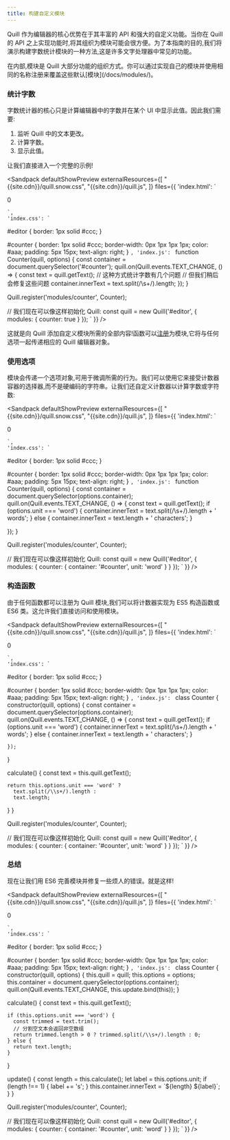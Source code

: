 ```yaml
---
title: 构建自定义模块
---
```


Quill 作为编辑器的核心优势在于其丰富的 API 和强大的自定义功能。当你在 Quill 的 API 之上实现功能时,将其组织为模块可能会很方便。为了本指南的目的,我们将演示构建字数统计模块的一种方法,这是许多文字处理器中常见的功能。

<Hint>
在内部,模块是 Quill 大部分功能的组织方式。你可以通过实现自己的模块并使用相同的名称注册来覆盖这些默认[模块](/docs/modules/)。
</Hint>

### 统计字数

字数统计器的核心只是计算编辑器中的字数并在某个 UI 中显示此值。因此我们需要:

1. 监听 Quill 中的文本更改。
1. 计算字数。
1. 显示此值。

让我们直接进入一个完整的示例!

<Sandpack
  defaultShowPreview
  externalResources={[
    "{{site.cdn}}/quill.snow.css",
    "{{site.cdn}}/quill.js",
  ]}
  files={{
    'index.html': `
<link href="/index.css" rel="stylesheet">

<div id="editor"></div>
<div id="counter">0</div>

<script src="/index.js"></script>
    `,
    'index.css': `
#editor {
  border: 1px solid #ccc;
}

#counter {
  border: 1px solid #ccc;
  border-width: 0px 1px 1px 1px;
  color: #aaa;
  padding: 5px 15px;
  text-align: right;
}
    `,
    'index.js': `
function Counter(quill, options) {
  const container = document.querySelector('#counter');
  quill.on(Quill.events.TEXT_CHANGE, () => {
    const text = quill.getText();
    // 这种方式统计字数有几个问题
    // 但我们稍后会修复这些问题
    container.innerText = text.split(/\\s+/).length;
  });
}

Quill.register('modules/counter', Counter);

// 我们现在可以像这样初始化 Quill:
const quill = new Quill('#editor', {
  modules: {
    counter: true
  }
});
    `
  }}
/>

这就是向 Quill 添加自定义模块所需的全部内容!函数可以[注册](/docs/api/#quillregistermodule/)为模块,它将与任何选项一起传递相应的 Quill 编辑器对象。

### 使用选项

模块会传递一个选项对象,可用于微调所需的行为。我们可以使用它来接受计数器容器的选择器,而不是硬编码的字符串。让我们还自定义计数器以计算字数或字符数:

<Sandpack
  defaultShowPreview
  externalResources={[
    "{{site.cdn}}/quill.snow.css",
    "{{site.cdn}}/quill.js",
  ]}
  files={{
    'index.html': `
<link href="/index.css" rel="stylesheet">

<div id="editor"></div>
<div id="counter">0</div>

<script src="/index.js"></script>
    `,
    'index.css': `
#editor {
  border: 1px solid #ccc;
}

#counter {
  border: 1px solid #ccc;
  border-width: 0px 1px 1px 1px;
  color: #aaa;
  padding: 5px 15px;
  text-align: right;
}
    `,
    'index.js': `
function Counter(quill, options) {
  const container = document.querySelector(options.container);
  quill.on(Quill.events.TEXT_CHANGE, () => {
    const text = quill.getText();
    if (options.unit === 'word') {
      container.innerText = text.split(/\\s+/).length + ' words';
    } else {
      container.innerText = text.length + ' characters';
    }

  });
}

Quill.register('modules/counter', Counter);

// 我们现在可以像这样初始化 Quill:
const quill = new Quill('#editor', {
  modules: {
    counter: {
      container: '#counter',
      unit: 'word'
    }
  }
});
    `
  }}
/>

### 构造函数

由于任何函数都可以注册为 Quill 模块,我们可以将计数器实现为 ES5 构造函数或 ES6 类。这允许我们直接访问和使用模块。

<Sandpack
  defaultShowPreview
  externalResources={[
    "{{site.cdn}}/quill.snow.css",
    "{{site.cdn}}/quill.js",
  ]}
  files={{
    'index.html': `
<link href="/index.css" rel="stylesheet">

<div id="editor"></div>
<div id="counter">0</div>

<script src="/index.js"></script>
    `,
    'index.css': `
#editor {
  border: 1px solid #ccc;
}

#counter {
  border: 1px solid #ccc;
  border-width: 0px 1px 1px 1px;
  color: #aaa;
  padding: 5px 15px;
  text-align: right;
}
    `,
    'index.js': `
class Counter {
  constructor(quill, options) {
    const container = document.querySelector(options.container);
    quill.on(Quill.events.TEXT_CHANGE, () => {
      const text = quill.getText();
      if (options.unit === 'word') {
        container.innerText = text.split(/\\s+/).length + ' words';
      } else {
        container.innerText = text.length + ' characters';
      }

    });
  }

  calculate() {
    const text = this.quill.getText();

    return this.options.unit === 'word' ?
      text.split(/\\s+/).length :
      text.length;
  }
}

Quill.register('modules/counter', Counter);

// 我们现在可以像这样初始化 Quill:
const quill = new Quill('#editor', {
  modules: {
    counter: {
      container: '#counter',
      unit: 'word'
    }
  }
});
    `
  }}
/>

### 总结

现在让我们用 ES6 完善模块并修复一些烦人的错误。就是这样!

<Sandpack
  defaultShowPreview
  externalResources={[
    "{{site.cdn}}/quill.snow.css",
    "{{site.cdn}}/quill.js",
  ]}
  files={{
    'index.html': `
<link href="/index.css" rel="stylesheet">

<div id="editor"></div>
<div id="counter">0</div>

<script src="/index.js"></script>
    `,
    'index.css': `
#editor {
  border: 1px solid #ccc;
}

#counter {
  border: 1px solid #ccc;
  border-width: 0px 1px 1px 1px;
  color: #aaa;
  padding: 5px 15px;
  text-align: right;
}
    `,
    'index.js': `
class Counter {
  constructor(quill, options) {
    this.quill = quill;
    this.options = options;
    this.container = document.querySelector(options.container);
    quill.on(Quill.events.TEXT_CHANGE, this.update.bind(this));
  }

  calculate() {
    const text = this.quill.getText();

    if (this.options.unit === 'word') {
      const trimmed = text.trim();
      // 分割空文本会返回非空数组
      return trimmed.length > 0 ? trimmed.split(/\\s+/).length : 0;
    } else {
      return text.length;
    }
  }

  update() {
    const length = this.calculate();
    let label = this.options.unit;
    if (length !== 1) {
      label += 's';
    }
    this.container.innerText = \`\${length} \${label}\`;
  }
}

Quill.register('modules/counter', Counter);

// 我们现在可以像这样初始化 Quill:
const quill = new Quill('#editor', {
  modules: {
    counter: {
      container: '#counter',
      unit: 'word'
    }
  }
});
    `
  }}
/>